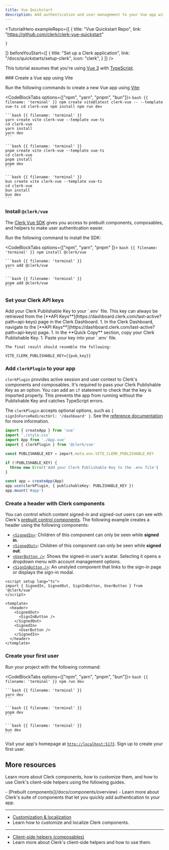 ```yaml
---
title: Vue Quickstart
description: Add authentication and user management to your Vue app with Clerk.
---
```


<TutorialHero
  exampleRepo={[
    {
      title: "Vue Quickstart Repo",
      link: "https://github.com/clerk/clerk-vue-quickstart"

    }
  ]}
  beforeYouStart={[
    {
      title: "Set up a Clerk application",
      link: "/docs/quickstarts/setup-clerk",
      icon: "clerk",
    }
  ]}
/>

This tutorial assumes that you're using [Vue 3](https://vuejs.org/) with [TypeScript](https://www.typescriptlang.org/).

<Steps>
  ### Create a Vue app using Vite

  Run the following commands to create a new Vue app using [Vite](https://vitejs.dev/guide/#scaffolding-your-first-vite-project):

  <CodeBlockTabs options={["npm", "yarn", "pnpm", "bun"]}>
    ```bash {{ filename: 'terminal' }}
    npm create vite@latest clerk-vue -- --template vue-ts
    cd clerk-vue
    npm install
    npm run dev
    ```

    ```bash {{ filename: 'terminal' }}
    yarn create vite clerk-vue --template vue-ts
    cd clerk-vue
    yarn install
    yarn dev
    ```

    ```bash {{ filename: 'terminal' }}
    pnpm create vite clerk-vue --template vue-ts
    cd clerk-vue
    pnpm install
    pnpm dev
    ```

    ```bash {{ filename: 'terminal' }}
    bun create vite clerk-vue --template vue-ts
    cd clerk-vue
    bun install
    bun dev
    ```
  </CodeBlockTabs>

  ### Install `@clerk/vue`

  The [Clerk Vue SDK](/docs/references/vue/overview) gives you access to prebuilt components, composables, and helpers to make user authentication easier.

  Run the following command to install the SDK:

  <CodeBlockTabs options={["npm", "yarn",  "pnpm" ]}>
    ```bash {{ filename: 'terminal' }}
    npm install @clerk/vue
    ```

    ```bash {{ filename: 'terminal' }}
    yarn add @clerk/vue
    ```

    ```bash {{ filename: 'terminal' }}
    pnpm add @clerk/vue
    ```
  </CodeBlockTabs>

  ### Set your Clerk API keys

  <SignedIn>
    Add your Clerk Publishable Key to your `.env` file. This key can always be retrieved from the [**API Keys**](https://dashboard.clerk.com/last-active?path=api-keys) page in the Clerk Dashboard.
  </SignedIn>

  <SignedOut>
    1. In the Clerk Dashboard, navigate to the [**API Keys**](https://dashboard.clerk.com/last-active?path=api-keys) page.
    1. In the **Quick Copy** section, copy your Clerk Publishable Key.
    1. Paste your key into your `.env` file.

    The final result should resemble the following:
  </SignedOut>

  ```env {{ filename: '.env' }}
  VITE_CLERK_PUBLISHABLE_KEY={{pub_key}}
  ```

  ### Add `clerkPlugin` to your app

  `clerkPlugin` provides active session and user context to Clerk's components and composables. It's required to pass your Clerk Publishable Key as an option. You can add an `if` statement to check that the key is imported properly. This prevents the app from running without the Publishable Key and catches TypeScript errors.

  The `clerkPlugin` accepts optional options, such as `{ signInForceRedirectUrl: '/dashboard' }`. See the [reference documentation](/docs/references/vue/clerk-plugin) for more information.

  ```ts {{ filename: 'src/main.ts', mark: [4, [12, 14]] }}
  import { createApp } from 'vue'
  import './style.css'
  import App from './App.vue'
  import { clerkPlugin } from '@clerk/vue'

  const PUBLISHABLE_KEY = import.meta.env.VITE_CLERK_PUBLISHABLE_KEY

  if (!PUBLISHABLE_KEY) {
    throw new Error('Add your Clerk Publishable Key to the .env file')
  }

  const app = createApp(App)
  app.use(clerkPlugin, { publishableKey: PUBLISHABLE_KEY })
  app.mount('#app')
  ```

  ### Create a header with Clerk components

  You can control which content signed-in and signed-out users can see with Clerk's [prebuilt control components](/docs/components/overview#control-components). The following example creates a header using the following components:

  - [`<SignedIn>`](/docs/components/control/signed-in): Children of this component can only be seen while **signed in**.
  - [`<SignedOut>`](/docs/components/control/signed-out): Children of this component can only be seen while **signed out**.
  - [`<UserButton />`](/docs/components/user/user-button): Shows the signed-in user's avatar. Selecting it opens a dropdown menu with account management options.
  - [`<SignInButton />`](/docs/components/unstyled/sign-in-button): An unstyled component that links to the sign-in page or displays the sign-in modal.

  ```vue {{ filename: 'src/App.vue', mark: [2, [6, 13]] }}
  <script setup lang="ts">
  import { SignedIn, SignedOut, SignInButton, UserButton } from '@clerk/vue'
  </script>

  <template>
    <header>
      <SignedOut>
        <SignInButton />
      </SignedOut>
      <SignedIn>
        <UserButton />
      </SignedIn>
    </header>
  </template>
  ```

  ### Create your first user

  Run your project with the following command:

  <CodeBlockTabs options={["npm", "yarn", "pnpm", "bun"]}>
    ```bash {{ filename: 'terminal' }}
    npm run dev
    ```

    ```bash {{ filename: 'terminal' }}
    yarn dev
    ```

    ```bash {{ filename: 'terminal' }}
    pnpm dev
    ```

    ```bash {{ filename: 'terminal' }}
    bun dev
    ```
  </CodeBlockTabs>

  Visit your app's homepage at [`http://localhost:5173`](http://localhost:5173). Sign up to create your first user.
</Steps>

## More resources

Learn more about Clerk components, how to customize them, and how to use Clerk's client-side helpers using the following guides.

<Cards>
  - [Prebuilt components](/docs/components/overview)
  - Learn more about Clerk's suite of components that let you quickly add authentication to your app.

  ---

  - [Customization & localization](/docs/customization/overview)
  - Learn how to customize and localize Clerk components.

  ---

  - [Client-side helpers (composables)](/docs/references/vue/use-user)
  - Learn more about Clerk's client-side helpers and how to use them.
</Cards>
